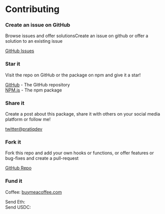 
# Contributing

<!-- Find a way to contribute to this project or the creator! -->



<div className='simple-row'>

<Card>

### Create an issue on GitHub

Browse issues and offer solutionsCreate an issue on github or offer a solution to an existing issue

[GitHub Issues](https://github.com/pratiqdev/pratiq-hooks/issues)

</Card>
</div>
<div className='simple-row'>

<Card>

### Star it

Visit the repo on GitHub or the package on npm and give it a star!

[GitHub](https://github.com/pratiqdev/pratiq-hooks) - The GitHub repository  
[NPM.js](https://www.npmjs.com/package/@pratiq/hooks) - The npm package

</Card>



<Card>



### Share it

Create a post about this package, share it with others on your social media platform
or follow me!

[twitter@pratiqdev](https://twitter.com/pratiqdev)

</Card>
</div>

<div className='simple-row'>
<Card>

### Fork it

Fork this repo and add your own hooks or functions, or offer features or bug-fixes
and create a pull-request

[GitHub Repo](https://github.com/pratiqdev/pratiq-hooks)


</Card>


<Card>

### Fund it

Coffee: [buymeacoffee.com](https://www.buymeacoffee.com/pratiqdev)

Send Eth: <CopyText 
    text='0x7D0f6e59f1d82D623A2830E8725cDcC9f66926b5'
    display='Copy Eth Address'
/>  
Send USDC: <CopyText 
    text='0xb7d709388dC42475Da42a397df71c816D86F1d77'
    display='Copy USDC Address'
/>


</Card>

</div>
